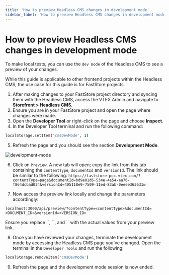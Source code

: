 ```yaml
---
title: 'How to preview Headless CMS changes in development mode'
sidebar_label: 'How to preview Headless CMS changes in development mode'
---
```



# How to preview Headless CMS changes in development mode

To make local tests, you can use the `dev mode` of the Headless CMS
to see a preview of your changes.

<Callout type="warning" emoji="⚠️">
  While this guide is applicable to other frontend projects 
  within the Headless CMS, the use case for this guide is for FastStore projects.
</Callout>

 

1. After making changes to your FastStore project directory and syncing them with the Headless CMS, 
access the VTEX Admin and navigate to **Storefront > Headless CMS**.
2. Ensure you are in your FastStore project and open the page where changes were made.
3. Open the **Developer Tool** or right-click on the page and choose **Inspect**.
4. In the Developer Tool terminal and run the following command:

```bash copy
localStorage.setItem('cmsDevMode', 1)
```

5. Refresh the page and you should see the section **Development Mode**.

![development-mode](https://vtexhelp.vtexassets.com/assets/docs/src/development-mode___5cd79e364aea0785e98ce6bb379f2acc.png)

6. Click on `Preview`. A new tab will open; copy the link from this tab containing the
`contentType`, `documentId` and `versionId`. The link should be similar to the
following:
`https://faststore-poc.vtex.com/?contentType=page&documentId=bd9e01d6-534e-4e54-aa76-f864dcbad024&versionId=405118e9-7509-11ed-83ab-0eeee363631w`

7. Now access the preview link locally and change the parameters accordingly:

```copy
localhost:3000/api/preview/?contentType=<contentType>&documentId=<DOCUMENT_ID>&versionId=<VERSION_ID>
```

<Callout type="warning" emoji="⚠️">
  Ensure you replace `<contentType>`, `<DOCUMENT_ID>`, and `<VERSION_ID>` with the actual values from your preview link.
</Callout>

8. Once you have reviewed your changes, terminate the development mode by accessing the Headless CMS page you've changed. 
Open the terminal in the  `Developer Tools` and run
the following:

```bash
localStorage.removeItem('cmsDevMode')
```

9. Refresh the page and the development mode session is now ended.

